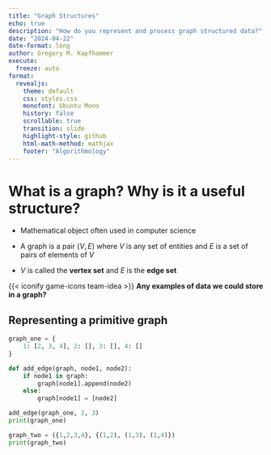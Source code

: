 ```yaml
---
title: "Graph Structures"
echo: true
description: "How do you represent and process graph structured data?"
date: "2024-04-22"
date-format: long
author: Gregory M. Kapfhammer
execute:
  freeze: auto
format:
  revealjs:
    theme: default
    css: styles.css
    monofont: Ubuntu Mono
    history: false
    scrollable: true
    transition: slide
    highlight-style: github
    html-math-method: mathjax
    footer: "Algorithmology"
---
```


# What is a graph? Why is it a useful structure?

::: incremental

- Mathematical object often used in computer science

- A graph is a pair $(V, E)$ where $V$ is any set of entities and $E$ is a set
of pairs of elements of $V$ 

- $V$ is called the **vertex set** and $E$ is the **edge set**

:::

::: {.fragment .fade}

{{< iconify game-icons team-idea >}} **Any examples of data we could store in a graph?**

:::

## Representing a primitive graph

```python
graph_one = {
    1: [2, 3, 4], 2: [], 3: [], 4: []
}

def add_edge(graph, node1, node2):
    if node1 in graph:
        graph[node1].append(node2)
    else:
        graph[node1] = [node2]

add_edge(graph_one, 2, 3)
print(graph_one)
```

<p class="codespacer">

```python
graph_two = ({1,2,3,4}, {(1,2), (1,3), (1,4)})
print(graph_two)
```
